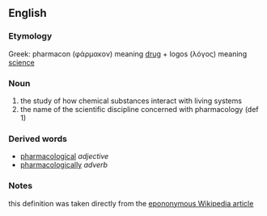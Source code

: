 ==English==
===Etymology===
Greek: pharmacon (φάρμακον) meaning [[drug]] + logos (λόγος) meaning [[science]]
===Noun===
# the study of how chemical substances interact with living systems
# the name of the scientific discipline concerned with pharmacology (def 1)

===Derived words===
* [[pharmacological]] ''adjective''
* [[pharmacologically]] ''adverb''

===Notes===
this definition was taken directly from the [[Wikipedia:Pharmacology|epononymous Wikipedia article]]

{{Wikipedia}}